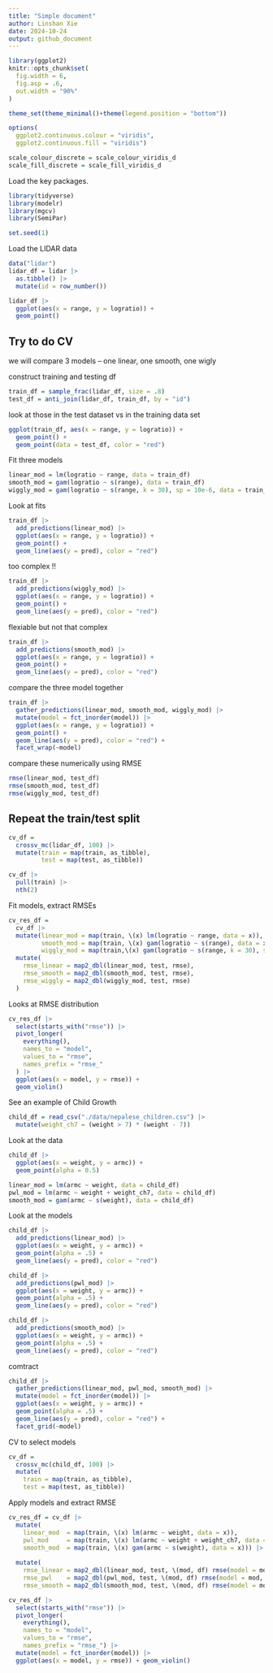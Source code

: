 ```yaml
---
title: "Simple document"
author: Linshan Xie
date: 2024-10-24
output: github_document
---
```


```r
library(ggplot2)
knitr::opts_chunk$set(
  fig.width = 6,
  fig.asp = .6,
  out.width = "90%"
)

theme_set(theme_minimal()+theme(legend.position = "bottom"))

options(
  ggplot2.continuous.colour = "viridis",
  ggplot2.continuous.fill = "viridis")

scale_colour_discrete = scale_colour_viridis_d
scale_fill_discrete = scale_fill_viridis_d
```

Load the key packages.
```r
library(tidyverse)
library(modelr)
library(mgcv)
library(SemiPar)

set.seed(1)
```

Load the  LIDAR data
```r
data("lidar")
lidar_df = lidar |>
  as.tibble() |>
  mutate(id = row_number())
```
```r
lidar_df |>
  ggplot(aes(x = range, y = logratio)) +
  geom_point()
```

## Try to do CV

we will compare 3 models -- one linear, one smooth, one wigly

construct training and testing df
```r
train_df = sample_frac(lidar_df, size = .8)
test_df = anti_join(lidar_df, train_df, by = "id")
```

look at those in the test dataset vs in the training data set
```r
ggplot(train_df, aes(x = range, y = logratio)) +
  geom_point() +
  geom_point(data = test_df, color = "red")
```

Fit three models
```r
linear_mod = lm(logratio ~ range, data = train_df)
smooth_mod = gam(logratio ~ s(range), data = train_df)
wiggly_mod = gam(logratio ~ s(range, k = 30), sp = 10e-6, data = train_df)
```

Look at fits

```r
train_df |>
  add_predictions(linear_mod) |>
  ggplot(aes(x = range, y = logratio)) +
  geom_point() + 
  geom_line(aes(y = pred), color = "red") 
```
too complex !!
```r
train_df |> 
  add_predictions(wiggly_mod) |> 
  ggplot(aes(x = range, y = logratio)) + 
  geom_point() + 
  geom_line(aes(y = pred), color = "red")
```

flexiable but not that complex
```r
train_df |> 
  add_predictions(smooth_mod) |> 
  ggplot(aes(x = range, y = logratio)) + 
  geom_point() + 
  geom_line(aes(y = pred), color = "red")
```

compare the three model together
```r
train_df |> 
  gather_predictions(linear_mod, smooth_mod, wiggly_mod) |> 
  mutate(model = fct_inorder(model)) |> 
  ggplot(aes(x = range, y = logratio)) + 
  geom_point() + 
  geom_line(aes(y = pred), color = "red") + 
  facet_wrap(~model)
```

compare these numerically using RMSE
```r
rmse(linear_mod, test_df)
rmse(smooth_mod, test_df)
rmse(wiggly_mod, test_df)
```

## Repeat the train/test split
```r
cv_df = 
  crossv_mc(lidar_df, 100) |>
  mutate(train = map(train, as_tibble),
         test = map(test, as_tibble))

cv_df |>
  pull(train) |>
  nth(2)
```

Fit models, extract RMSEs
```r
cv_res_df = 
  cv_df |>
  mutate(linear_mod = map(train, \(x) lm(logratio ~ range, data = x)),
         smooth_mod = map(train, \(x) gam(logratio ~ s(range), data = x)),
         wiggly_mod = map(train,\(x) gam(logratio ~ s(range, k = 30), sp = 10e-6, data = x))) |>
  mutate(
    rmse_linear = map2_dbl(linear_mod, test, rmse),
    rmse_smooth = map2_dbl(smooth_mod, test, rmse),
    rmse_wiggly = map2_dbl(wiggly_mod, test, rmse)
  )
```

Looks at RMSE distribution

```r
cv_res_df |>
  select(starts_with("rmse")) |>
  pivot_longer(
    everything(),
    names_to = "model",
    values_to = "rmse",
    names_prefix = "rmse_"
  ) |>
  ggplot(aes(x = model, y = rmse)) +
  geom_violin()
```

See an example of Child Growth
```r
child_df = read_csv("./data/nepalese_children.csv") |>
  mutate(weight_ch7 = (weight > 7) * (weight - 7))
```

Look at the data
```r
child_df |>
  ggplot(aes(x = weight, y = armc)) +
  geom_point(alpha = 0.5)
```

```r
linear_mod = lm(armc ~ weight, data = child_df)
pwl_mod = lm(armc ~ weight + weight_ch7, data = child_df)
smooth_mod = gam(armc ~ s(weight), data = child_df)
```

Look at the models
```r
child_df |>
  add_predictions(linear_mod) |>
  ggplot(aes(x = weight, y = armc)) +
  geom_point(alpha = .5) +
  geom_line(aes(y = pred), color = "red")
```

```r
child_df |>
  add_predictions(pwl_mod) |>
  ggplot(aes(x = weight, y = armc)) +
  geom_point(alpha = .5) +
  geom_line(aes(y = pred), color = "red")
```

```r
child_df |>
  add_predictions(smooth_mod) |>
  ggplot(aes(x = weight, y = armc)) +
  geom_point(alpha = .5) +
  geom_line(aes(y = pred), color = "red")
```

comtract
```r
child_df |> 
  gather_predictions(linear_mod, pwl_mod, smooth_mod) |> 
  mutate(model = fct_inorder(model)) |> 
  ggplot(aes(x = weight, y = armc)) + 
  geom_point(alpha = .5) +
  geom_line(aes(y = pred), color = "red") + 
  facet_grid(~model)
```

CV to select models
```r
cv_df =
  crossv_mc(child_df, 100) |> 
  mutate(
    train = map(train, as_tibble),
    test = map(test, as_tibble))
```

Apply models and extract RMSE
```r
cv_res_df = cv_df |>
  mutate(
    linear_mod  = map(train, \(x) lm(armc ~ weight, data = x)),
    pwl_mod     = map(train, \(x) lm(armc ~ weight + weight_ch7, data = x)),
    smooth_mod  = map(train, \(x) gam(armc ~ s(weight), data = x))) |> 
  
  mutate(
    rmse_linear = map2_dbl(linear_mod, test, \(mod, df) rmse(model = mod, data = df)),
    rmse_pwl    = map2_dbl(pwl_mod, test, \(mod, df) rmse(model = mod, data = df)),
    rmse_smooth = map2_dbl(smooth_mod, test, \(mod, df) rmse(model = mod, data = df))) 
```

```r
cv_res_df |> 
  select(starts_with("rmse")) |> 
  pivot_longer(
    everything(),
    names_to = "model", 
    values_to = "rmse",
    names_prefix = "rmse_") |> 
  mutate(model = fct_inorder(model)) |> 
  ggplot(aes(x = model, y = rmse)) + geom_violin()
```



